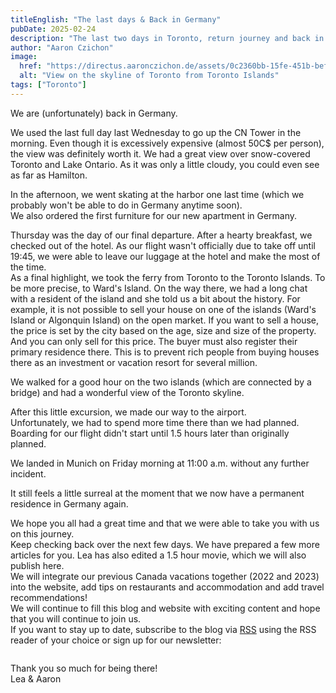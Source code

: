 ```yaml
---
titleEnglish: "The last days & Back in Germany"
pubDate: 2025-02-24
description: "The last two days in Toronto, return journey and back in Germany"
author: "Aaron Czichon"
image:
  href: "https://directus.aaronczichon.de/assets/0c2360bb-15fe-451b-bef0-865cee0f41f6.jpg?quality=70&width=1600"
  alt: "View on the skyline of Toronto from Toronto Islands"
tags: ["Toronto"]
---
```



We are (unfortunately) back in Germany. 

We used the last full day last Wednesday to go up the CN Tower in the morning. Even though it is excessively expensive (almost 50C$ per person), the view was definitely worth it. We had a great view over snow-covered Toronto and Lake Ontario. As it was only a little cloudy, you could even see as far as Hamilton.

<DirectusImage assetId="40b125d2-93aa-4ffc-9d6d-1d819536e936.jpg" />

In the afternoon, we went skating at the harbor one last time (which we probably won't be able to do in Germany anytime soon).   
We also ordered the first furniture for our new apartment in Germany.

Thursday was the day of our final departure. After a hearty breakfast, we checked out of the hotel. As our flight wasn't officially due to take off until 19:45, we were able to leave our luggage at the hotel and make the most of the time.   
As a final highlight, we took the ferry from Toronto to the Toronto Islands. To be more precise, to Ward's Island. On the way there, we had a long chat with a resident of the island and she told us a bit about the history. For example, it is not possible to sell your house on one of the islands (Ward's Island or Algonquin Island) on the open market. If you want to sell a house, the price is set by the city based on the age, size and size of the property. And you can only sell for this price. The buyer must also register their primary residence there. This is to prevent rich people from buying houses there as an investment or vacation resort for several million.   

We walked for a good hour on the two islands (which are connected by a bridge) and had a wonderful view of the Toronto skyline. 

After this little excursion, we made our way to the airport.    
Unfortunately, we had to spend more time there than we had planned. Boarding for our flight didn't start until 1.5 hours later than originally planned. 

We landed in Munich on Friday morning at 11:00 a.m. without any further incident. 


<DirectusGallery folderName="62 Back in Germany" />


It still feels a little surreal at the moment that we now have a permanent residence in Germany again.   

We hope you all had a great time and that we were able to take you with us on this journey.    
Keep checking back over the next few days. We have prepared a few more articles for you. Lea has also edited a 1.5 hour movie, which we will also publish here.   
We will integrate our previous Canada vacations together (2022 and 2023) into the website, add tips on restaurants and accommodation and add travel recommendations!    
We will continue to fill this blog and website with exciting content and hope that you will continue to join us.   
If you want to stay up to date, subscribe to the blog via [RSS](https://canada.aaronczichon.de/rss.xml) using the RSS reader of your choice or sign up for our newsletter:

<iframe data-w-type="embedded" frameborder="0" scrolling="no" marginheight="0" marginwidth="0" src="https://sks15.mjt.lu/wgt/sks15/xqmk/form?c=305ac86b" width="100%" style="height: 0;"></iframe>

<script type="text/javascript" src="https://app.mailjet.com/pas-nc-embedded-v1.js"></script>


Thank you so much for being there!   
Lea & Aaron